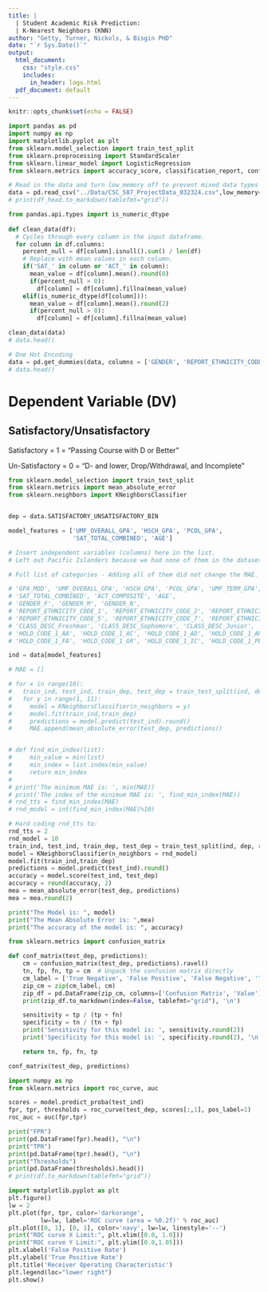 ```yaml
---
title: |
  | Student Academic Risk Prediction: 
  | K-Nearest Neighbors (KNN)
author: "Getty, Turner, Nickols, & Bisgin PHD"
date: "`r Sys.Date()`"
output:
  html_document: 
    css: "style.css"
    includes:
      in_header: logo.html
  pdf_document: default
---
```


```r
knitr::opts_chunk$set(echo = FALSE)
```

```python
import pandas as pd
import numpy as np
import matplotlib.pyplot as plt
from sklearn.model_selection import train_test_split
from sklearn.preprocessing import StandardScaler
from sklearn.linear_model import LogisticRegression
from sklearn.metrics import accuracy_score, classification_report, confusion_matrix
```

```python
# Read in the data and turn low_memory off to prevent mixed data types
data = pd.read_csv("../Data/CSC_587_ProjectData_032324.csv",low_memory=False)
# print(df_head.to_markdown(tablefmt="grid"))
```

```python
from pandas.api.types import is_numeric_dtype
 
def clean_data(df):
  # Cycles through every column in the input dataframe.
  for column in df.columns:
    percent_null = df[column].isnull().sum() / len(df)
    # Replace with mean values in each column.
    if('SAT_' in column or 'ACT_' in column):
      mean_value = df[column].mean().round(0)
      if(percent_null > 0):
        df[column] = df[column].fillna(mean_value)
    elif(is_numeric_dtype(df[column])):
      mean_value = df[column].mean().round(2)
      if(percent_null > 0):
        df[column] = df[column].fillna(mean_value)

clean_data(data)
# data.head()
```

```python
# One Hot Encoding
data = pd.get_dummies(data, columns = ['GENDER', 'REPORT_ETHNICITY_CODE', 'CLASS_DESC', 'HOLD_CODE_1'])
# data.head()
```

# Dependent Variable (DV)
## Satisfactory/Unsatisfactory

Satisfactory = 1 = "Passing Course with D or Better" 

Un-Satisfactory = 0 = "D- and lower, Drop/Withdrawal, and Incomplete"

```python
from sklearn.model_selection import train_test_split
from sklearn.metrics import mean_absolute_error
from sklearn.neighbors import KNeighborsClassifier


dep = data.SATISFACTORY_UNSATISFACTORY_BIN

model_features = ['UMF_OVERALL_GPA', 'HSCH_GPA', 'PCOL_GPA',
                  'SAT_TOTAL_COMBINED', 'AGE']

# Insert independent variables (columns) here in the list.
# Left out Pacific Islanders because we had none of them in the dataset.

# Full list of categories - Adding all of them did not change the MAE.

# 'GPA_MOD', 'UMF_OVERALL_GPA', 'HSCH_GPA', 'PCOL_GPA', 'UMF_TERM_GPA',
# 'SAT_TOTAL_COMBINED', 'ACT_COMPOSITE', 'AGE',
# 'GENDER_F', 'GENDER_M', 'GENDER_N',
# 'REPORT_ETHNICITY_CODE_1', 'REPORT_ETHNICITY_CODE_2', 'REPORT_ETHNICITY_CODE_3', 'REPORT_ETHNICITY_CODE_4',
# 'REPORT_ETHNICITY_CODE_5', 'REPORT_ETHNICITY_CODE_7', 'REPORT_ETHNICITY_CODE_8', 'REPORT_ETHNICITY_CODE_9',
# 'CLASS_DESC_Freshman', 'CLASS_DESC_Sophomore', 'CLASS_DESC_Junior', 'CLASS_DESC_Senior', 'CLASS_DESC_Graduate',
# 'HOLD_CODE_1_AA', 'HOLD_CODE_1_AC', 'HOLD_CODE_1_AD', 'HOLD_CODE_1_AR', 'HOLD_CODE_1_AS', 'HOLD_CODE_1_CH', 'HOLD_CODE_1_CO',
# 'HOLD_CODE_1_FA', 'HOLD_CODE_1_GR', 'HOLD_CODE_1_IC', 'HOLD_CODE_1_PE', 'HOLD_CODE_1_SA', 'HOLD_CODE_1_TR'

ind = data[model_features]
```

```python
# MAE = []

# for x in range(10):
#   train_ind, test_ind, train_dep, test_dep = train_test_split(ind, dep, random_state = x)
#   for y in range(1, 11):
#     model = KNeighborsClassifier(n_neighbors = y)
#     model.fit(train_ind,train_dep)
#     predictions = model.predict(test_ind).round()
#     MAE.append(mean_absolute_error(test_dep, predictions))


# def find_min_index(list):
#     min_value = min(list)
#     min_index = list.index(min_value)
#     return min_index
# 
# print('The minimum MAE is: ', min(MAE))
# print('The index of the minimum MAE is: ', find_min_index(MAE))
# rnd_tts = find_min_index(MAE)
# rnd_model = int(find_min_index(MAE)%10)
```

```python
# Hard coding rnd_tts to:
rnd_tts = 2
rnd_model = 10
train_ind, test_ind, train_dep, test_dep = train_test_split(ind, dep, random_state = rnd_tts)
model = KNeighborsClassifier(n_neighbors = rnd_model)
model.fit(train_ind,train_dep)
predictions = model.predict(test_ind).round()
accuracy = model.score(test_ind, test_dep)
accuracy = round(accuracy, 2)
mea = mean_absolute_error(test_dep, predictions)
mea = mea.round(2)
```

```python
print("The Model is: ", model)
print("The Mean Absolute Error is: ",mea)
print("The accuracy of the model is: ", accuracy)
```

```python
from sklearn.metrics import confusion_matrix

def conf_matrix(test_dep, predictions):
    cm = confusion_matrix(test_dep, predictions).ravel()
    tn, fp, fn, tp = cm  # Unpack the confusion matrix directly
    cm_label = ['True Negative', 'False Positive', 'False Negative', 'True Positive']
    zip_cm = zip(cm_label, cm)
    zip_df = pd.DataFrame(zip_cm, columns=['Confusion Matrix', 'Value'])
    print(zip_df.to_markdown(index=False, tablefmt="grid"), '\n')

    sensitivity = tp / (tp + fn)
    specificity = tn / (tn + fp)
    print('Sensitivity for this model is: ', sensitivity.round(2))
    print('Specificity for this model is: ', specificity.round(2), '\n')

    return tn, fp, fn, tp

conf_matrix(test_dep, predictions)
```

```python
import numpy as np
from sklearn.metrics import roc_curve, auc

scores = model.predict_proba(test_ind)
fpr, tpr, thresholds = roc_curve(test_dep, scores[:,1], pos_label=1)
roc_auc = auc(fpr,tpr)

print("FPR")
print(pd.DataFrame(fpr).head(), "\n")
print("TPR")
print(pd.DataFrame(tpr).head(), "\n")
print("Thresholds")
print(pd.DataFrame(thresholds).head())
# print(df.to_markdown(tablefmt="grid"))
```

```python
import matplotlib.pyplot as plt
plt.figure()
lw = 2
plt.plot(fpr, tpr, color='darkorange',
         lw=lw, label='ROC curve (area = %0.2f)' % roc_auc)
plt.plot([0, 1], [0, 1], color='navy', lw=lw, linestyle='--')
print("ROC curve X Limit:", plt.xlim([0.0, 1.0]))
print("ROC curve Y Limit:", plt.ylim([0.0,1.05]))
plt.xlabel('False Positive Rate')
plt.ylabel('True Positive Rate')
plt.title('Receiver Operating Characteristic')
plt.legend(loc="lower right")
plt.show()
```